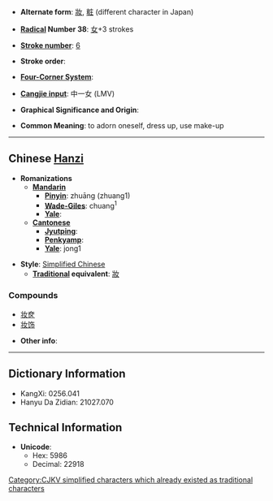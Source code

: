* '''Alternate form''': [[妝]], [[粧]] (different character in Japan)

* '''[[Wiktionary:Chinese radical index| Radical]] Number 38''': [[Wiktionary:Chinese radical index 女|女]]+3 strokes

* '''[[Wiktionary:Chinese total strokes index|Stroke number]]''': [[Wiktionary:Chinese total strokes index 6|6]]

* '''Stroke order''': 

* '''[[Wiktionary:Chinese four corner index|Four-Corner System]]''': 

* '''[[Wiktionary:Chinese Cangjie index|Cangjie input]]''': 中一女 (LMV)

* '''Graphical Significance and Origin''': 

* '''Common Meaning''': to adorn oneself, dress up, use make-up

----

== Chinese [[Hanzi]] ==

* '''Romanizations'''
** '''[[Mandarin]]'''
*** '''[[Pinyin]]''': zhuāng (zhuang1)
*** '''[[Wade-Giles]]''': chuang<sup>1</sup>
*** '''[[Yale]]''': 
** '''[[Cantonese]]'''
*** '''[[Jyutping]]''':
*** '''[[Penkyamp]]''': 
*** '''[[Yale]]''': jong1

* '''Style''': [[Simplified Chinese]] 
** '''[[Traditional Chinese|Traditional]] equivalent''': [[妝]]

===Compounds===
*[[妆奁]]
*[[妆饰]]

* '''Other info''': 

----

== Dictionary Information ==

* KangXi: 0256.041
* Hanyu Da Zidian: 21027.070

== Technical Information ==

* '''Unicode''':
** Hex: 5986
** Decimal: 22918

[[Category:CJKV simplified characters which already existed as traditional characters]]